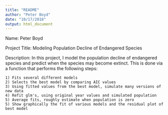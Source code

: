 ```yaml
---
title: "README"
author: "Peter Boyd"
date: "10/17/2018"
output: html_document
---
```


Name: Peter Boyd

Project Title: Modeling Population Decline of Endangered Species

Description: In this project, I model the population decline of endangered species and predict when the species may become extinct. This is done via a function that performs the following steps:
    
    1) Fits several different models
    2) Selects the best model by comparing AIC values
    3) Using fitted values from the best model, simulate many versions of new data
    4) Refit glm's, using original year values and simulated population
    5) Average fits, roughly estimate when population is zero
    5) Show graphically the fit of various models and the residual plot of best model